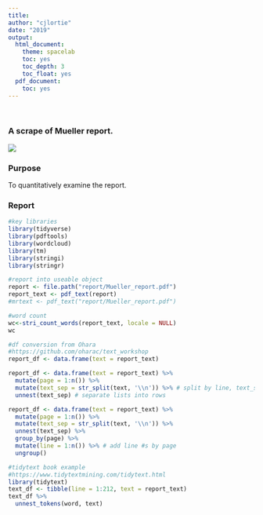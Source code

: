 ```yaml
---
title:
author: "cjlortie"
date: "2019"
output:
  html_document:
    theme: spacelab
    toc: yes
    toc_depth: 3
    toc_float: yes
  pdf_document:
    toc: yes
---
```

<br>  

### A scrape of Mueller report.  

![](./mr.jpeg)   

### Purpose
To quantitatively examine the report.  

### Report
```r
#key libraries
library(tidyverse)
library(pdftools)
library(wordcloud)
library(tm)
library(stringi)
library(stringr)

#report into useable object
report <- file.path("report/Mueller_report.pdf")
report_text <- pdf_text(report)
#mrtext <- pdf_text("report/Mueller_report.pdf")

#word count
wc<-stri_count_words(report_text, locale = NULL)
wc

#df conversion from Ohara
#https://github.com/oharac/text_workshop
report_df <- data.frame(text = report_text) 

report_df <- data.frame(text = report_text) %>%
  mutate(page = 1:n()) %>%
  mutate(text_sep = str_split(text, '\\n')) %>% # split by line, text_set=lists of lines 
  unnest(text_sep) # separate lists into rows

report_df <- data.frame(text = report_text) %>%
  mutate(page = 1:n()) %>%
  mutate(text_sep = str_split(text, '\\n')) %>%
  unnest(text_sep) %>%
  group_by(page) %>%
  mutate(line = 1:n()) %>% # add line #s by page
  ungroup()

#tidytext book example
#https://www.tidytextmining.com/tidytext.html
library(tidytext)
text_df <- tibble(line = 1:212, text = report_text)
text_df %>%
  unnest_tokens(word, text)

```
